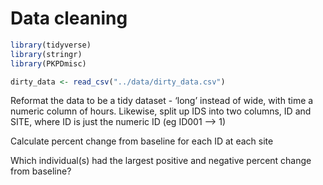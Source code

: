 # Data cleaning

```r
library(tidyverse)
library(stringr)
library(PKPDmisc)
```

```r
dirty_data <- read_csv("../data/dirty_data.csv")
```

Reformat the data to be a tidy dataset - 'long' instead of wide,
with time a numeric column of hours. Likewise, split up IDS into two
columns, ID and SITE, where ID is just the numeric ID (eg ID001 --> 1)


Calculate percent change from baseline for each ID at each site


Which individual(s) had the largest positive and negative percent change from baseline?



